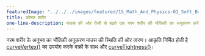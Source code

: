 ```yaml
---
featuredImage: "../../../images/featured/15_Math_And_Physics-01_Soft_Body-thumbnail.png"
title: कोमल शरीर
one-line-description: माउस की ओर तेजी से बढ़ते एक नरम शरीर की भौतिकी का अनुकरण करें।
---
```


नरम शरीर के अनुभव का भौतिकी अनुकरण
माउस की स्थिति की ओर त्वरण। आकृति निर्मित होती है
<a href='https://p5js.org/reference/#/p5/curveVertex'>curveVertex()</a> का उपयोग करके वक्रों के साथ
और <a href='https://p5js.org/reference/#/p5/curveTightness'>curveTightness()</a>।